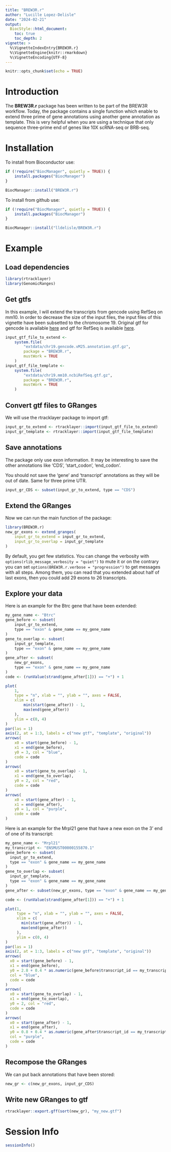 ```yaml
---
title: "BREW3R.r"
author: "Lucille Lopez-Delisle"
date: "2024-02-21"
output:
  BiocStyle::html_document:
    toc: true
    toc_depth: 2
vignette: >
  %\VignetteIndexEntry{BREW3R.r}
  %\VignetteEngine{knitr::rmarkdown}
  %\VignetteEncoding{UTF-8}
---
```

  
```r
knitr::opts_chunk$set(echo = TRUE)
```

# Introduction

The **BREW3R.r** package has been written to be part of the BREW3R workflow.
Today, the package contains a single function which enable to extend three prime
of gene annotations using another gene annotation as template.
This is very helpful when you are using a technique that only sequence
three-prime end of genes like 10X scRNA-seq or BRB-seq.

# Installation

To install from Bioconductor use:

```r
if (!require("BiocManager", quietly = TRUE)) {
    install.packages("BiocManager")
}

BiocManager::install("BREW3R.r")
```

To install from github use:

```r
if (!require("BiocManager", quietly = TRUE)) {
    install.packages("BiocManager")
}

BiocManager::install("lldelisle/BREW3R.r")
```

# Example

## Load dependencies

```r
library(rtracklayer)
library(GenomicRanges)
```

## Get gtfs

In this example, I will extend the transcripts from gencode using
RefSeq on mm10. In order to decrease the size of the input files, the input
files of this vignette have been subsetted to the chromosome 19.
Original gtf for gencode is available
[here](https://ftp.ebi.ac.uk/pub/databases/gencode/Gencode_mouse/release_M25/gencode.vM25.annotation.gtf.gz)
and gtf for RefSeq is available
[here](https://hgdownload.soe.ucsc.edu/goldenPath/mm10/bigZips/genes/mm10.ncbiRefSeq.gtf.gz).

```r
input_gtf_file_to_extend <-
    system.file(
        "extdata/chr19.gencode.vM25.annotation.gtf.gz",
        package = "BREW3R.r",
        mustWork = TRUE
    )
input_gtf_file_template <-
    system.file(
        "extdata/chr19.mm10.ncbiRefSeq.gtf.gz",
        package = "BREW3R.r",
        mustWork = TRUE
    )
```

## Convert gtf files to GRanges

We will use the rtracklayer package to import gtf:

```r
input_gr_to_extend <- rtracklayer::import(input_gtf_file_to_extend)
input_gr_template <- rtracklayer::import(input_gtf_file_template)
```

## Save annotations

The package only use exon information.
It may be interesting to save the other annotations like 'CDS',
'start_codon', 'end_codon'.

You should not save the 'gene' and 'transcript' annotations as they will be out
of date. Same for three prime UTR.

```r
input_gr_CDS <- subset(input_gr_to_extend, type == "CDS")
```

## Extend the GRanges

Now we can run the main function of the package:

```r
library(BREW3R.r)
new_gr_exons <- extend_granges(
    input_gr_to_extend = input_gr_to_extend,
    input_gr_to_overlap = input_gr_template
)
```

By default, you get few statistics. You can change the verbosity with
`options(rlib_message_verbosity = "quiet")` to mute it or on the contrary
you can set `options(BREW3R.r.verbose = "progression")` to get messages with
all steps.
Among them, you can read that you extended about half of last exons,
then you could add 29 exons to 26 transcripts.

## Explore your data

Here is an example for the Btrc gene that have been extended:

```r
my_gene_name <- "Btrc"
gene_before <- subset(
    input_gr_to_extend,
    type == "exon" & gene_name == my_gene_name
)
gene_to_overlap <- subset(
    input_gr_template,
    type == "exon" & gene_name == my_gene_name
)
gene_after <- subset(
    new_gr_exons,
    type == "exon" & gene_name == my_gene_name
)
code <- (runValue(strand(gene_after[1])) == "+") + 1

plot(
    1,
    type = "n", xlab = "", ylab = "", axes = FALSE,
    xlim = c(
        min(start(gene_after)) - 1,
        max(end(gene_after))
    ),
    ylim = c(0, 4)
)
par(las = 1)
axis(2, at = 1:3, labels = c("new gtf", "template", "original"))
arrows(
    x0 = start(gene_before) - 1,
    x1 = end(gene_before),
    y0 = 3, col = "blue",
    code = code
)
arrows(
    x0 = start(gene_to_overlap) - 1,
    x1 = end(gene_to_overlap),
    y0 = 2, col = "red",
    code = code
)
arrows(
    x0 = start(gene_after) - 1,
    x1 = end(gene_after),
    y0 = 1, col = "purple",
    code = code
)
```

Here is an example for the Mrpl21 gene that have a new exon
on the 3' end of one of its transcript:

```r
my_gene_name <- "Mrpl21"
my_transcript <- "ENSMUST00000155870.1"
gene_before <- subset(
  input_gr_to_extend,
  type == "exon" & gene_name == my_gene_name
)
gene_to_overlap <- subset(
  input_gr_template,
  type == "exon" & gene_name == my_gene_name
)
gene_after <- subset(new_gr_exons, type == "exon" & gene_name == my_gene_name)

code <- (runValue(strand(gene_after[1])) == "+") + 1

plot(1,
     type = "n", xlab = "", ylab = "", axes = FALSE,
     xlim = c(
       min(start(gene_after)) - 1,
       max(end(gene_after))
     ),
     ylim = c(0, 4)
)
par(las = 1)
axis(2, at = 1:3, labels = c("new gtf", "template", "original"))
arrows(
  x0 = start(gene_before) - 1,
  x1 = end(gene_before),
  y0 = 2.8 + 0.4 * as.numeric(gene_before$transcript_id == my_transcript),
  col = "blue",
  code = code
)
arrows(
  x0 = start(gene_to_overlap) - 1,
  x1 = end(gene_to_overlap),
  y0 = 2, col = "red",
  code = code
)
arrows(
  x0 = start(gene_after) - 1,
  x1 = end(gene_after),
  y0 = 0.8 + 0.4 * as.numeric(gene_after$transcript_id == my_transcript),
  col = "purple",
  code = code
)
```

## Recompose the GRanges

We can put back annotations that have been stored:

```r
new_gr <- c(new_gr_exons, input_gr_CDS)
```

## Write new GRanges to gtf

```r
rtracklayer::export.gff(sort(new_gr), "my_new.gtf")
```

# Session Info

```r
sessionInfo()
```
